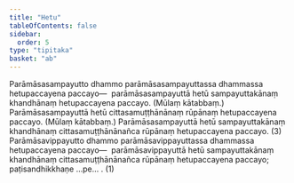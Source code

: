```yaml
---
title: "Hetu"
tableOfContents: false
sidebar:
  order: 5
type: "tipitaka"
basket: "ab"
---
```



<DynamicBreadcrumb />

<Division number="63">

<Paragraph number="2245">
Parāmāsasampayutto dhammo parāmāsasampayuttassa dhammassa hetupaccayena paccayo—  parāmāsasampayuttā hetū sampayuttakānaṃ khandhānaṃ hetupaccayena paccayo. (Mūlaṃ kātabbaṃ.) Parāmāsasampayuttā hetū cittasamuṭṭhānānaṃ rūpānaṃ hetupaccayena paccayo. (Mūlaṃ kātabbaṃ.) Parāmāsasampayuttā hetū sampayuttakānaṃ khandhānaṃ cittasamuṭṭhānānañca rūpānaṃ hetupaccayena paccayo. (3)
</Paragraph>

<Paragraph number="2246">
Parāmāsavippayutto dhammo parāmāsavippayuttassa dhammassa hetupaccayena paccayo—  parāmāsavippayuttā hetū sampayuttakānaṃ khandhānaṃ cittasamuṭṭhānānañca rūpānaṃ hetupaccayena paccayo; paṭisandhikkhaṇe …pe… . (1)
</Paragraph>
</Division>